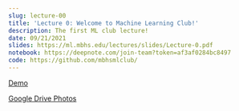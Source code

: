 ```yaml
---
slug: lecture-00
title: 'Lecture 0: Welcome to Machine Learning Club!'
description: The first ML club lecture!
date: 09/21/2021
slides: https://ml.mbhs.edu/lectures/slides/Lecture-0.pdf
notebook: https://deepnote.com/join-team?token=af3af0284bc8497
code: https://github.com/mbhsmlclub/
---
```


[Demo](https://teachablemachine.withgoogle.com/train/image)

[Google Drive Photos](https://drive.google.com/drive/folders/1_G6E50hiRSdn1YsTEhyNnuG9hLXc6bIV?usp=sharing)